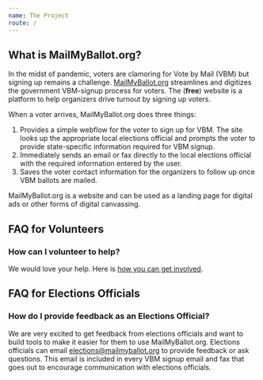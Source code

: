 ```yaml
---
name: The Project
route: /
---
```


## What is MailMyBallot.org?

In the midst of pandemic, voters are clamoring for Vote by Mail (VBM) but signing up remains a challenge. [MailMyBallot.org](https://MailMyBallot.org) streamlines and digitizes the government VBM-signup process for voters.  The (**free**) website is a platform to help organizers drive turnout by signing up voters. 

When a voter arrives, MailMyBallot.org does three things:

1. Provides a simple webflow for the voter to sign up for VBM.  The site looks up the appropriate local elections official and prompts the voter to provide state-specific information required for VBM signup.
1. Immediately sends an email or fax directly to the local elections official with the required information entered by the user.
1. Saves the voter contact information for the organizers to follow up once VBM ballots are mailed.

MailMyBallot.org is a website and can be used as a landing page for digital ads or other forms of digital canvassing.

## FAQ for Volunteers

### How can I volunteer to help?

We would love your help. Here is [how you can get involved](https://docs.google.com/document/d/190UXF1wQGdjB8MF0gaL8Wl-3_sGzp7_GHM1W7wmXGTM/edit).

## FAQ for Elections Officials

### How do I provide feedback as an Elections Official?

We are very excited to get feedback from elections officials and want to build tools to make it easier for them to use MailMyBallot.org.  Elections officials can email elections@mailmyballot.org to provide feedback or ask questions.  This email is included in every VBM signup email and fax that goes out to encourage communication with elections officials.
